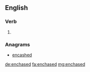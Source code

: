 ==English==

===Verb===
{{head|en}}

# {{en-past of|enchase}}

===Anagrams===
* [[encashed#English|encashed]]

[[de:enchased]]
[[fa:enchased]]
[[mg:enchased]]